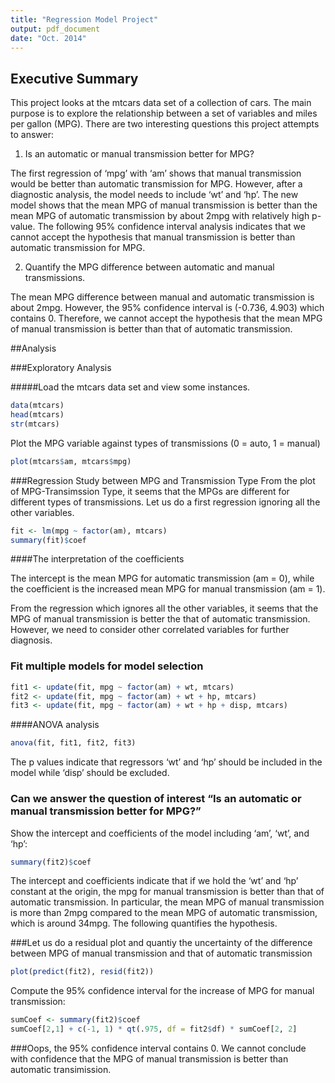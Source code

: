 ```yaml
---
title: "Regression Model Project"
output: pdf_document
date: "Oct. 2014"
---
```


## Executive Summary

This project looks at the mtcars data set of a collection of cars. The main purpose is to explore the relationship between a set of variables and miles per gallon (MPG). There are two interesting questions this project attempts to answer:

1. Is an automatic or manual transmission better for MPG?

The first regression of 'mpg' with 'am' shows that manual transmission would be better than automatic transmission for MPG. However, after a diagnostic analysis, the model needs to include 'wt' and 'hp'. The new model shows that the mean MPG of manual transmission is better than the mean MPG of automatic transmission by about 2mpg with relatively high p-value. The following 95% confidence interval analysis indicates that we cannot accept the hypothesis that manual transmission is better than automatic transmission for MPG. 

2. Quantify the MPG difference between automatic and manual transmissions.

The mean MPG difference between manual and automatic transmission is about 2mpg. However, the 95% confidence interval is (-0.736, 4.903) which contains 0. Therefore, we cannot accept the hypothesis that the mean MPG of manual transmission is better than that of automatic transmission.

 
##Analysis

###Exploratory Analysis

#####Load the mtcars data set and view some instances.
```r
data(mtcars)
head(mtcars)
str(mtcars)
```

Plot the MPG variable against types of transmissions (0 = auto, 1 = manual)
```r
plot(mtcars$am, mtcars$mpg)
```

###Regression Study between MPG and Transmission Type
From the plot of MPG-Transimssion Type, it seems that the MPGs are different for different types of transmissions. Let us do a first regression ignoring all the other variables. 
```r
fit <- lm(mpg ~ factor(am), mtcars)
summary(fit)$coef
```

####The interpretation of the coefficients

The intercept is the mean MPG for automatic transmission (am = 0), while the coefficient is the increased mean MPG for manual transmission (am = 1).   

From the regression which ignores all the other variables, it seems that the MPG of manual transmission is better the that of automatic transmission. However, we need to consider other correlated variables for further diagnosis.

### Fit multiple models for model selection
```r
fit1 <- update(fit, mpg ~ factor(am) + wt, mtcars)
fit2 <- update(fit, mpg ~ factor(am) + wt + hp, mtcars)
fit3 <- update(fit, mpg ~ factor(am) + wt + hp + disp, mtcars)
```

####ANOVA analysis
```r
anova(fit, fit1, fit2, fit3)
```

The p values indicate that regressors 'wt' and 'hp' should be included in the model while 'disp' should be excluded. 

### Can we answer the question of interest "Is an automatic or manual transmission better for MPG?" 
Show the intercept and coefficients of the model including 'am', 'wt', and 'hp':
```r
summary(fit2)$coef
```

The intercept and coefficients indicate that if we hold the 'wt' and 'hp' constant at the origin, the mpg for manual transmission is better than that of automatic transmission. In particular, the mean MPG of manual transmission is more than 2mpg compared to the mean MPG of automatic transmission, which is around 34mpg. The following quantifies the hypothesis.

###Let us do a residual plot and quantiy the uncertainty of the difference between MPG of manual transmission and that of automatic transmission
```r
plot(predict(fit2), resid(fit2))
```

Compute the 95% confidence interval for the increase of MPG for manual transmission:
```r
sumCoef <- summary(fit2)$coef
sumCoef[2,1] + c(-1, 1) * qt(.975, df = fit2$df) * sumCoef[2, 2]
```

###Oops, the 95% confidence interval contains 0. We cannot conclude with confidence that the MPG of manual transmission is better than automatic transimission. 